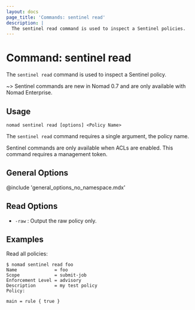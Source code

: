 ```yaml
---
layout: docs
page_title: 'Commands: sentinel read'
description: |
  The sentinel read command is used to inspect a Sentinel policies.
---
```


# Command: sentinel read

The `sentinel read` command is used to inspect a Sentinel policy.

~> Sentinel commands are new in Nomad 0.7 and are only available with Nomad
Enterprise.

## Usage

```plaintext
nomad sentinel read [options] <Policy Name>
```

The `sentinel read` command requires a single argument, the policy name.

Sentinel commands are only available when ACLs are enabled. This command
requires a management token.

## General Options

@include 'general_options_no_namespace.mdx'

## Read Options

- `-raw` : Output the raw policy only.

## Examples

Read all policies:

```shell-session
$ nomad sentinel read foo
Name              = foo
Scope             = submit-job
Enforcement Level = advisory
Description       = my test policy
Policy:

main = rule { true }

```

